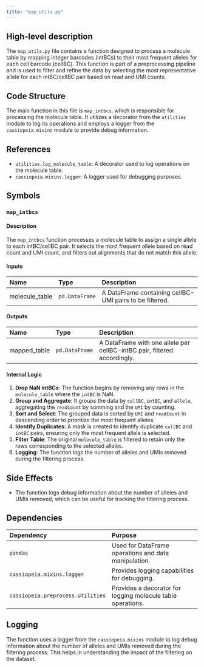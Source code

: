 ```yaml
---
title: "map_utils.py"
---
```


## High-level description
The `map_utils.py` file contains a function designed to process a molecule table by mapping integer barcodes (intBCs) to their most frequent alleles for each cell barcode (cellBC). This function is part of a preprocessing pipeline and is used to filter and refine the data by selecting the most representative allele for each intBC/cellBC pair based on read and UMI counts.

## Code Structure
The main function in this file is `map_intbcs`, which is responsible for processing the molecule table. It utilizes a decorator from the `utilities` module to log its operations and employs a logger from the `cassiopeia.mixins` module to provide debug information.

## References
- `utilities.log_molecule_table`: A decorator used to log operations on the molecule table.
- `cassiopeia.mixins.logger`: A logger used for debugging purposes.

## Symbols

### `map_intbcs`
#### Description
The `map_intbcs` function processes a molecule table to assign a single allele to each intBC/cellBC pair. It selects the most frequent allele based on read count and UMI count, and filters out alignments that do not match this allele.

#### Inputs
| Name           | Type         | Description                                      |
|:---------------|:-------------|:-------------------------------------------------|
| molecule_table | `pd.DataFrame` | A DataFrame containing cellBC-UMI pairs to be filtered. |

#### Outputs
| Name         | Type         | Description                                                  |
|:-------------|:-------------|:-------------------------------------------------------------|
| mapped_table | `pd.DataFrame` | A DataFrame with one allele per cellBC-intBC pair, filtered accordingly. |

#### Internal Logic
1. **Drop NaN intBCs**: The function begins by removing any rows in the `molecule_table` where the `intBC` is NaN.
2. **Group and Aggregate**: It groups the data by `cellBC`, `intBC`, and `allele`, aggregating the `readCount` by summing and the `UMI` by counting.
3. **Sort and Select**: The grouped data is sorted by `UMI` and `readCount` in descending order to prioritize the most frequent alleles.
4. **Identify Duplicates**: A mask is created to identify duplicate `cellBC` and `intBC` pairs, ensuring only the most frequent allele is selected.
5. **Filter Table**: The original `molecule_table` is filtered to retain only the rows corresponding to the selected alleles.
6. **Logging**: The function logs the number of alleles and UMIs removed during the filtering process.

## Side Effects
- The function logs debug information about the number of alleles and UMIs removed, which can be useful for tracking the filtering process.

## Dependencies
| Dependency | Purpose                                      |
|:-----------|:---------------------------------------------|
| `pandas`   | Used for DataFrame operations and data manipulation. |
| `cassiopeia.mixins.logger` | Provides logging capabilities for debugging. |
| `cassiopeia.preprocess.utilities` | Provides a decorator for logging molecule table operations. |

## Logging
The function uses a logger from the `cassiopeia.mixins` module to log debug information about the number of alleles and UMIs removed during the filtering process. This helps in understanding the impact of the filtering on the dataset.